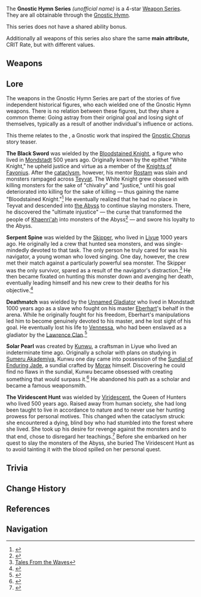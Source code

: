 {{Weapon Series Infobox
|rarity  = 4
|region  = Teyvat
|lore    = [[Cataclysm#Gnostic Chorus|Gnostic Chorus]]
|other   = Obtainable from the [[Gnostic Hymn]]<br />Main attribute: CRIT Rate
}}
The '''Gnostic Hymn Series''' ''(unofficial name)'' is a 4-star [[Weapon Series]]. They are all obtainable through the [[Gnostic Hymn]].

This series does not have a shared ability bonus.

Additionally all weapons of this series also share the same '''main attribute,''' CRIT Rate, but with different values.

==Weapons==
{{Weapons by Category Table|type=Gnostic Hymn Series}}

==Lore==
The weapons in the Gnostic Hymn Series are part of the stories of five independent historical figures, who each wielded one of the Gnostic Hymn weapons. There is no relation between these figures, but they share a common theme: Going astray from their original goal and losing sight of themselves, typically as a result of another individual's influence or actions.

This theme relates to the ''{{w|Hymn of the Pearl}}'', a Gnostic work that inspired the [[Cataclysm#Gnostic Chorus|Gnostic Chorus]] story teaser.

'''The Black Sword''' was wielded by the [[Bloodstained Knight]], a figure who lived in [[Mondstadt]] 500 years ago. Originally known by the epithet "White Knight," he upheld justice and virtue as a member of the [[Knights of Favonius]]. After the [[cataclysm]], however, his mentor [[Rostam]] was slain and monsters rampaged across [[Teyvat]]. The White Knight grew obsessed with killing monsters for the sake of "chivalry" and "justice," until his goal deteriorated into killing for the sake of killing &mdash; thus gaining the name "Bloodstained Knight."<ref>{{Ref/ArtiSet|Bloodstained Chivalry}}</ref> He eventually realized that he had no place in Teyvat and descended into [[the Abyss]] to continue slaying monsters. There, he discovered the "ultimate injustice" &mdash; the curse that transformed the people of [[Khaenri'ah]] into monsters of the Abyss<ref>{{Ref/Quest|We Will Be Reunited}}</ref> &mdash; and swore his loyalty to the Abyss.

'''Serpent Spine''' was wielded by the [[Skipper]], who lived in [[Liyue]] 1000 years ago. He originally led a crew that hunted sea monsters, and was single-mindedly devoted to that task. The only person he truly cared for was his navigator, a young woman who loved singing. One day, however, the crew met their match against a particularly powerful sea monster. The Skipper was the only survivor, spared as a result of the navigator's distraction.<ref>[[Tales From the Waves]]</ref> He then became fixated on hunting this monster down and avenging her death, eventually leading himself and his new crew to their deaths for his objective.<ref>{{Ref/ArtiSet|Heart of Depth}}</ref>

'''Deathmatch''' was wielded by the [[Unnamed Gladiator]] who lived in Mondstadt 1000 years ago as a slave who fought on his master [[Eberhart]]'s behalf in the arena. While he originally fought for his freedom, Eberhart's manipulations led him to become genuinely devoted to his master, and he lost sight of his goal. He eventually lost his life to [[Vennessa]], who had been enslaved as a gladiator by the [[Lawrence Clan]].<ref>{{Ref/ArtiSet|Gladiator's Finale}}</ref>

'''Solar Pearl''' was created by [[Kunwu]], a craftsman in Liyue who lived an indeterminate time ago. Originally a scholar with plans on studying in [[Sumeru Akademiya]], Kunwu one day came into possession of the [[Sundial of Enduring Jade]], a sundial crafted by [[Morax]] himself. Discovering he could find no flaws in the sundial, Kunwu became obsessed with creating something that would surpass it.<ref>{{Ref/ArtiSet|Archaic Petra}}</ref> He abandoned his path as a scholar and became a famous weaponsmith.

'''The Viridescent Hunt''' was wielded by [[Viridescent]], the Queen of Hunters who lived 500 years ago. Raised away from human society, she had long been taught to live in accordance to nature and to never use her hunting prowess for personal motives. This changed when the cataclysm struck: she encountered a dying, blind boy who had stumbled into the forest where she lived. She took up his desire for revenge against the monsters and to that end, chose to disregard her teachings.<ref>{{Ref/ArtiSet|Viridescent Venerer}}</ref> Before she embarked on her quest to slay the monsters of the Abyss, she buried The Viridescent Hunt as to avoid tainting it with the blood spilled on her personal quest.

==Trivia==
==Change History==
{{Change History|1.0}}

==References==
{{Reflist}}

==Navigation==
{{Weapon Series Navbox}}